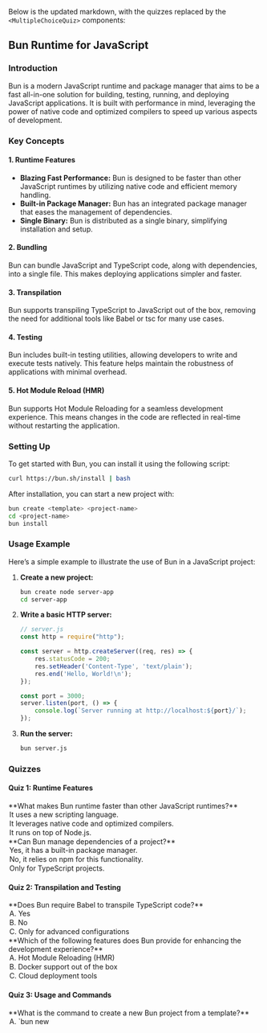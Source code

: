 Below is the updated markdown, with the quizzes replaced by the `<MultipleChoiceQuiz>` components:

## Bun Runtime for JavaScript

### Introduction
Bun is a modern JavaScript runtime and package manager that aims to be a fast all-in-one solution for building, testing, running, and deploying JavaScript applications. It is built with performance in mind, leveraging the power of native code and optimized compilers to speed up various aspects of development.

### Key Concepts

#### 1. **Runtime Features**
   - **Blazing Fast Performance:** Bun is designed to be faster than other JavaScript runtimes by utilizing native code and efficient memory handling.
   - **Built-in Package Manager:** Bun has an integrated package manager that eases the management of dependencies.
   - **Single Binary:** Bun is distributed as a single binary, simplifying installation and setup.

#### 2. **Bundling**
   Bun can bundle JavaScript and TypeScript code, along with dependencies, into a single file. This makes deploying applications simpler and faster.

#### 3. **Transpilation**
   Bun supports transpiling TypeScript to JavaScript out of the box, removing the need for additional tools like Babel or tsc for many use cases.

#### 4. **Testing**
   Bun includes built-in testing utilities, allowing developers to write and execute tests natively. This feature helps maintain the robustness of applications with minimal overhead.

#### 5. **Hot Module Reload (HMR)**
   Bun supports Hot Module Reloading for a seamless development experience. This means changes in the code are reflected in real-time without restarting the application.

### Setting Up
To get started with Bun, you can install it using the following script:
```sh
curl https://bun.sh/install | bash
```
After installation, you can start a new project with:

```sh
bun create <template> <project-name>
cd <project-name>
bun install
```

### Usage Example
Here’s a simple example to illustrate the use of Bun in a JavaScript project:

1. **Create a new project:**
   ```sh
   bun create node server-app
   cd server-app
   ```

2. **Write a basic HTTP server:**
   ```js
   // server.js
   const http = require("http");

   const server = http.createServer((req, res) => {
       res.statusCode = 200;
       res.setHeader('Content-Type', 'text/plain');
       res.end('Hello, World!\n');
   });

   const port = 3000;
   server.listen(port, () => {
       console.log(`Server running at http://localhost:${port}/`);
   });
   ```

3. **Run the server:**
   ```sh
   bun server.js
   ```

### Quizzes

#### Quiz 1: Runtime Features

<MultipleChoiceQuiz slug="runtime-features" correctAnswer={1}>
<Question> 
**What makes Bun runtime faster than other JavaScript runtimes?**
</Question>

<Option>It uses a new scripting language.</Option>
<Option>It leverages native code and optimized compilers.</Option>
<Option>It runs on top of Node.js.</Option>

</MultipleChoiceQuiz>


<MultipleChoiceQuiz slug="manage-dependencies" correctAnswer={0}>
<Question> 
**Can Bun manage dependencies of a project?**
</Question>

<Option>Yes, it has a built-in package manager.</Option>
<Option>No, it relies on npm for this functionality.</Option>
<Option>Only for TypeScript projects.</Option>

</MultipleChoiceQuiz>

#### Quiz 2: Transpilation and Testing

<MultipleChoiceQuiz slug="transpilation-babel" correctAnswer={1}>
<Question> 
**Does Bun require Babel to transpile TypeScript code?**
</Question>

<Option>A. Yes</Option>
<Option>B. No</Option>
<Option>C. Only for advanced configurations</Option>

</MultipleChoiceQuiz>


<MultipleChoiceQuiz slug="development-experience" correctAnswer={0}>
<Question> 
**Which of the following features does Bun provide for enhancing the development experience?**
</Question>

<Option>A. Hot Module Reloading (HMR)</Option>
<Option>B. Docker support out of the box</Option>
<Option>C. Cloud deployment tools</Option>

</MultipleChoiceQuiz>

#### Quiz 3: Usage and Commands

<MultipleChoiceQuiz slug="create-project" correctAnswer={2}>
<Question> 
**What is the command to create a new Bun project from a template?**
</Question>

<Option>A. `bun new <template> <project-name>`</Option>
<Option>B. `bun init <template> <project-name>`</Option>
<Option>C. `bun create <template> <project-name>`</Option>

</MultipleChoiceQuiz>


<MultipleChoiceQuiz slug="start-server" correctAnswer={2}>
<Question> 
**How do you start a HTTP server using Bun?**
</Question>

<Option>A. `bun start server.js`</Option>
<Option>B. `bun run server.js`</Option>
<Option>C. `bun server.js`</Option>

</MultipleChoiceQuiz>
